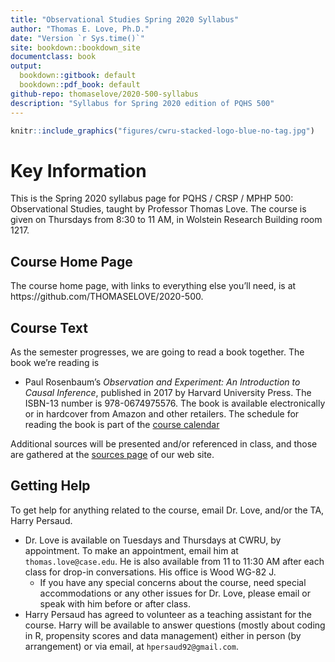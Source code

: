 ```yaml
---
title: "Observational Studies Spring 2020 Syllabus"
author: "Thomas E. Love, Ph.D."
date: "Version `r Sys.time()`"
site: bookdown::bookdown_site
documentclass: book
output:
  bookdown::gitbook: default
  bookdown::pdf_book: default
github-repo: thomaselove/2020-500-syllabus
description: "Syllabus for Spring 2020 edition of PQHS 500"
---
```


```r
knitr::include_graphics("figures/cwru-stacked-logo-blue-no-tag.jpg")
```

# Key Information {-}

This is the Spring 2020 syllabus page for PQHS / CRSP / MPHP 500: Observational Studies, taught by Professor Thomas Love. The course is given on Thursdays from 8:30 to 11 AM, in Wolstein Research Building room 1217.

## Course Home Page {-}

The course home page, with links to everything else you'll need, is at https://github.com/THOMASELOVE/2020-500. 

## Course Text {-}

As the semester progresses, we are going to read a book together. The book we're reading is

- Paul Rosenbaum's *Observation and Experiment: An Introduction to Causal Inference*, published in 2017 by Harvard University Press. The ISBN-13 number is 978-0674975576. The book is available electronically or in hardcover from Amazon and other retailers. The schedule for reading the book is part of the [course calendar](https://github.com/THOMASELOVE/2020-500/blob/master/calendar.md)

Additional sources will be presented and/or referenced in class, and those are gathered at the [sources page](https://github.com/THOMASELOVE/2020-500/tree/master/sources) of our web site.

## Getting Help {-}

To get help for anything related to the course, email Dr. Love, and/or the TA, Harry Persaud.

- Dr. Love is available on Tuesdays and Thursdays at CWRU, by appointment. To make an appointment, email him at `thomas.love@case.edu`. He is also available from 11 to 11:30 AM after each class for drop-in conversations. His office is Wood WG-82 J.
    + If you have any special concerns about the course, need special accommodations or any other issues for Dr. Love, please email or speak with him before or after class.
- Harry Persaud has agreed to volunteer as a teaching assistant for the course. Harry will be available to answer questions (mostly about coding in R, propensity scores and data management) either in person (by arrangement) or via email, at `hpersaud92@gmail.com`.
